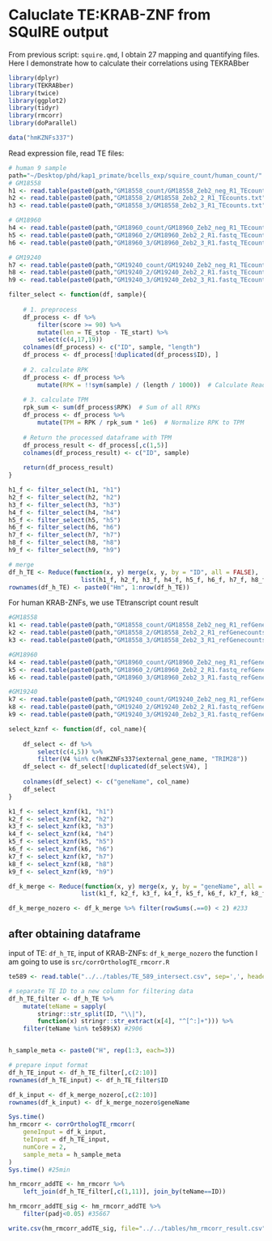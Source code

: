 # Caluclate TE:KRAB-ZNF from SQuIRE output

From previous script: `squire.qmd`, I obtain 27 mapping and quantifying files.
Here I demonstrate how to calculate their correlations using TEKRABber

```r
library(dplyr)
library(TEKRABber)
library(twice)
library(ggplot2)
library(tidyr)
library(rmcorr)
library(doParallel)

data("hmKZNFs337")
```

Read expression file, read TE files:

```r
# human 9 sample
path="~/Desktop/phd/kap1_primate/bcells_exp/squire_count/human_count/"
# GM18558
h1 <- read.table(paste0(path,"GM18558_count/GM18558_Zeb2_neg_R1_TEcounts.txt"), header = T)
h2 <- read.table(paste0(path,"GM18558_2/GM18558_Zeb2_2_R1_TEcounts.txt"), header = T)
h3 <- read.table(paste0(path,"GM18558_3/GM18558_Zeb2_3_R1_TEcounts.txt"), header = T)

# GM18960
h4 <- read.table(paste0(path,"GM18960_count/GM18960_Zeb2_neg_R1_TEcounts.txt"), header = T)
h5 <- read.table(paste0(path,"GM18960_2/GM18960_Zeb2_2_R1.fastq_TEcounts.txt"), header = T)
h6 <- read.table(paste0(path,"GM18960_3/GM18960_Zeb2_3_R1.fastq_TEcounts.txt"), header = T)

# GM19240
h7 <- read.table(paste0(path,"GM19240_count/GM19240_Zeb2_neg_R1_TEcounts.txt"), header = T)
h8 <- read.table(paste0(path,"GM19240_2/GM19240_Zeb2_2_R1.fastq_TEcounts.txt"), header = T)
h9 <- read.table(paste0(path,"GM19240_3/GM19240_Zeb2_3_R1.fastq_TEcounts.txt"), header = T)

filter_select <- function(df, sample){
    
    # 1. preprocess
    df_process <- df %>%
        filter(score >= 90) %>%
        mutate(len = TE_stop - TE_start) %>%
        select(c(4,17,19))
    colnames(df_process) <- c("ID", sample, "length")
    df_process <- df_process[!duplicated(df_process$ID), ]
    
    # 2. calculate RPK
    df_process <- df_process %>%
        mutate(RPK = !!sym(sample) / (length / 1000))  # Calculate Reads Per Kilobase
    
    # 3. calculate TPM
    rpk_sum <- sum(df_process$RPK)  # Sum of all RPKs
    df_process <- df_process %>%
        mutate(TPM = RPK / rpk_sum * 1e6)  # Normalize RPK to TPM
    
    # Return the processed dataframe with TPM
    df_process_result <- df_process[,c(1,5)]
    colnames(df_process_result) <- c("ID", sample)
    
    return(df_process_result)
}

h1_f <- filter_select(h1, "h1")
h2_f <- filter_select(h2, "h2")
h3_f <- filter_select(h3, "h3")
h4_f <- filter_select(h4, "h4")
h5_f <- filter_select(h5, "h5")
h6_f <- filter_select(h6, "h6")
h7_f <- filter_select(h7, "h7")
h8_f <- filter_select(h8, "h8")
h9_f <- filter_select(h9, "h9")

# merge
df_h_TE <- Reduce(function(x, y) merge(x, y, by = "ID", all = FALSE), 
                    list(h1_f, h2_f, h3_f, h4_f, h5_f, h6_f, h7_f, h8_f, h9_f)) #3006
rownames(df_h_TE) <- paste0("Hm", 1:nrow(df_h_TE))
```

For human KRAB-ZNFs, we use TEtranscript count result
```r
#GM18558
k1 <- read.table(paste0(path,"GM18558_count/GM18558_Zeb2_neg_R1_refGenecounts.txt"), sep="\t")
k2 <- read.table(paste0(path,"GM18558_2/GM18558_Zeb2_2_R1_refGenecounts.txt"), sep="\t")
k3 <- read.table(paste0(path,"GM18558_3/GM18558_Zeb2_3_R1_refGenecounts.txt"), sep="\t")

#GM18960
k4 <- read.table(paste0(path,"GM18960_count/GM18960_Zeb2_neg_R1_refGenecounts.txt"), sep="\t")
k5 <- read.table(paste0(path,"GM18960_2/GM18960_Zeb2_2_R1.fastq_refGenecounts.txt"), sep="\t")
k6 <- read.table(paste0(path,"GM18960_3/GM18960_Zeb2_3_R1.fastq_refGenecounts.txt"), sep="\t")

#GM19240
k7 <- read.table(paste0(path,"GM19240_count/GM19240_Zeb2_neg_R1_refGenecounts.txt"), sep="\t")
k8 <- read.table(paste0(path,"GM19240_2/GM19240_Zeb2_2_R1.fastq_refGenecounts.txt"), sep="\t")
k9 <- read.table(paste0(path,"GM19240_3/GM19240_Zeb2_3_R1.fastq_refGenecounts.txt"), sep="\t")

select_kznf <- function(df, col_name){
    
    df_select <- df %>%
        select(c(4,5)) %>%
        filter(V4 %in% c(hmKZNFs337$external_gene_name, "TRIM28"))
    df_select <- df_select[!duplicated(df_select$V4), ]
    
    colnames(df_select) <- c("geneName", col_name)
    df_select
}

k1_f <- select_kznf(k1, "h1")
k2_f <- select_kznf(k2, "h2")
k3_f <- select_kznf(k3, "h3")
k4_f <- select_kznf(k4, "h4")
k5_f <- select_kznf(k5, "h5")
k6_f <- select_kznf(k6, "h6")
k7_f <- select_kznf(k7, "h7")
k8_f <- select_kznf(k8, "h8")
k9_f <- select_kznf(k9, "h9")

df_k_merge <- Reduce(function(x, y) merge(x, y, by = "geneName", all = FALSE), 
                    list(k1_f, k2_f, k3_f, k4_f, k5_f, k6_f, k7_f, k8_f, k9_f))

df_k_merge_nozero <- df_k_merge %>% filter(rowSums(.==0) < 2) #233
```

## after obtaining dataframe
input of TE: `df_h_TE`, 
input of KRAB-ZNFs: `df_k_merge_nozero`
the function I am going to use is `src/corrOrthologTE_rmcorr.R`
```r
te589 <- read.table("../../tables/TE_589_intersect.csv", sep=',', header=TRUE)

# separate TE ID to a new column for filtering data
df_h_TE_filter <- df_h_TE %>% 
    mutate(teName = sapply(
        stringr::str_split(ID, "\\|"), 
        function(x) stringr::str_extract(x[4], "^[^:]+"))) %>%
    filter(teName %in% te589$X) #2906


h_sample_meta <- paste0("H", rep(1:3, each=3))

# prepare input format
df_h_TE_input <- df_h_TE_filter[,c(2:10)]
rownames(df_h_TE_input) <- df_h_TE_filter$ID

df_k_input <- df_k_merge_nozero[,c(2:10)]
rownames(df_k_input) <- df_k_merge_nozero$geneName

Sys.time()
hm_rmcorr <- corrOrthologTE_rmcorr(
    geneInput = df_k_input,
    teInput = df_h_TE_input,
    numCore = 2,
    sample_meta = h_sample_meta
)
Sys.time() #25min
```
```r
hm_rmcorr_addTE <- hm_rmcorr %>%
    left_join(df_h_TE_filter[,c(1,11)], join_by(teName==ID))

hm_rmcorr_addTE_sig <- hm_rmcorr_addTE %>%
    filter(padj<0.05) #35667

write.csv(hm_rmcorr_addTE_sig, file="../../tables/hm_rmcorr_result.csv")
```

